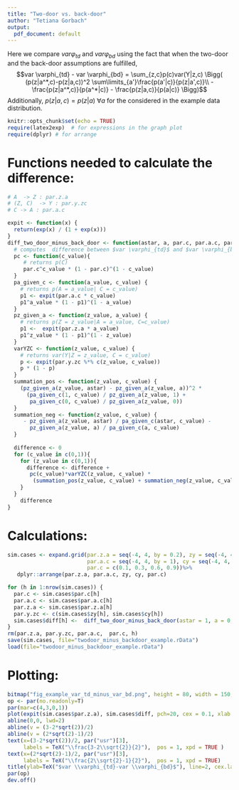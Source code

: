 ```yaml
---
title: "Two-door vs. back-door"
author: "Tetiana Gorbach"
output:
  pdf_document: default
---
```


Here we compare $var \varphi_{td}$ and $var \varphi_{bd}$ using the fact that when the two-door and the back-door assumptions are fulfilled, 
$$var \varphi_{td} - var \varphi_{bd} = \sum_{z,c}p(c)var(Y|z,c) \Bigg( (p(z|a^*,c)-p(z|a,c))^2  \sum\limits_{a'}\frac{p(a'|c)}{p(z|a',c)}\\
- \frac{p(z|a^*,c)}{p(a^*|c)}  - \frac{p(z|a,c)}{p(a|c)}  \Bigg)$$
Additionally, $p(z|a,c) = p(z|a) \ \forall a$ for the considered in the example data distribution.

```r
knitr::opts_chunk$set(echo = TRUE)
require(latex2exp)  # for expressions in the graph plot
require(dplyr) # for arrange
```
# Functions needed to calculate the difference:
```r
# A  -> Z : par.z.a
# (Z, C)  -> Y : par.y.zc
# C -> A : par.a.c

expit <- function(x) {
  return(exp(x) / (1 + exp(x)))
}
diff_two_door_minus_back_door <- function(astar, a, par.c, par.a.c, par.z.a, par.y.zc) {
  # computes  difference between $var \varphi_{td}$ and $var \varphi_{bd}$
  pc <- function(c_value){
     # returns p(C)
     par.c^c_value * (1 - par.c)^(1 - c_value)
  }
  pa_given_c <- function(a_value, c_value) {  
    # returns p(A = a_value| C = c_value)
    p1 <- expit(par.a.c * c_value)
    p1^a_value * (1 - p1)^(1 - a_value)
  }
  pz_given_a <- function(z_value, a_value) {
    # returns p(Z = z_value|A = a_value, C=c_value)
    p1 <-  expit(par.z.a * a_value)
    p1^z_value * (1 - p1)^(1 - z_value)
  }
  varYZC <- function(z_value, c_value) {
    # returns var(Y|Z = z_value, C = c_value)
    p <- expit(par.y.zc %*% c(z_value, c_value))
    p * (1 - p)
  }
  summation_pos <- function(z_value, c_value) {
    (pz_given_a(z_value, astar) - pz_given_a(z_value, a))^2 *
      (pa_given_c(1, c_value) / pz_given_a(z_value, 1) + 
       pa_given_c(0, c_value) / pz_given_a(z_value, 0)) 
  }
  summation_neg <- function(z_value, c_value) {
     - pz_given_a(z_value, astar) / pa_given_c(astar, c_value) -
       pz_given_a(z_value, a) / pa_given_c(a, c_value)
  }
  
  difference <- 0
  for (c_value in c(0,1)){
    for (z_value in c(0,1)){
      difference <- difference + 
       pc(c_value)*varYZC(z_value, c_value) *
        (summation_pos(z_value, c_value) + summation_neg(z_value, c_value) ) 
    }
  }
    difference
}
```

# Calculations:
```r
sim.cases <- expand.grid(par.z.a = seq(-4, 4, by = 0.2), zy = seq(-4, 4, by = 1),
                         par.a.c = seq(-4, 4, by = 1), cy = seq(-4, 4, by = 1),
                         par.c = c(0.1, 0.3, 0.6, 0.9))%>%
   dplyr::arrange(par.z.a, par.a.c, zy, cy, par.c)

for (h in 1:nrow(sim.cases)) {
  par.c <- sim.cases$par.c[h]
  par.a.c <- sim.cases$par.a.c[h]
  par.z.a <- sim.cases$par.z.a[h]
  par.y.zc <- c(sim.cases$zy[h], sim.cases$cy[h])
  sim.cases$diff[h] <-  diff_two_door_minus_back_door(astar = 1, a = 0, par.c, par.a.c, par.z.a, par.y.zc)
}
rm(par.z.a, par.y.zc, par.a.c,  par.c, h)
save(sim.cases, file="twodoor_minus_backdoor_example.rData")
load(file="twodoor_minus_backdoor_example.rData")
```

# Plotting:
```r
bitmap("fig_example_var_td_minus_var_bd.png", height = 80, width = 150, units = "mm",  res=600, pointsize=10)
op <- par(no.readonly=T)
par(mar=c(4,3,0,1))
plot(expit(sim.cases$par.z.a), sim.cases$diff, pch=20, cex = 0.1, xlab = TeX("P(Z(1)=1)"), ylab="")
abline(0,0, lwd=2)
abline(v = (3-2*sqrt(2))/2)
abline(v = (2*sqrt(2)-1)/2)
text(x=(3-2*sqrt(2))/2, par("usr")[3], 
     labels = TeX("\\frac{3-2\\sqrt{2}}{2}"),  pos = 1, xpd = TRUE )
text(x=(2*sqrt(2)-1)/2, par("usr")[3], 
     labels = TeX("\\frac{2\\sqrt{2}-1}{2}"),  pos = 1, xpd = TRUE)
title(ylab=TeX("$var \\varphi_{td}-var \\varphi_{bd}$"), line=2, cex.lab=1)
par(op)
dev.off()  
```


